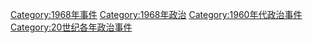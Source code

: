 [[Category:1968年事件|Category:1968年事件]]
[[Category:1968年政治|Category:1968年政治]]
[[Category:1960年代政治事件|Category:1960年代政治事件]]
[[Category:20世纪各年政治事件|Category:20世纪各年政治事件]]